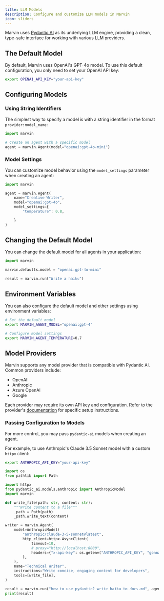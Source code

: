 ```yaml
---
title: LLM Models
description: Configure and customize LLM models in Marvin
icon: sliders
---
```


Marvin uses [Pydantic AI](https://github.com/pydantic/pydantic-ai) as its underlying LLM engine, providing a clean, type-safe interface for working with various LLM providers.

## The Default Model

By default, Marvin uses OpenAI's GPT-4o model. To use this default configuration, you only need to set your OpenAI API key:

```bash
export OPENAI_API_KEY="your-api-key"
```

## Configuring Models

### Using String Identifiers

The simplest way to specify a model is with a string identifier in the format `provider:model_name`:

```python
import marvin

# Create an agent with a specific model
agent = marvin.Agent(model="openai:gpt-4o-mini")
```


### Model Settings

You can customize model behavior using the `model_settings` parameter when creating an agent:

```python
import marvin

agent = marvin.Agent(
    name="Creative Writer",
    model="openai:gpt-4o",
    model_settings={
        "temperature": 0.8,

    }
)
```

## Changing the Default Model

You can change the default model for all agents in your application:

```python
import marvin

marvin.defaults.model = "openai:gpt-4o-mini"

result = marvin.run("Write a haiku")
```

## Environment Variables

You can also configure the default model and other settings using environment variables:

```bash
# Set the default model
export MARVIN_AGENT_MODEL="openai:gpt-4"

# Configure model settings
export MARVIN_AGENT_TEMPERATURE=0.7
```

## Model Providers

Marvin supports any model provider that is compatible with Pydantic AI. Common providers include:

- OpenAI
- Anthropic
- Azure OpenAI
- Google

Each provider may require its own API key and configuration. Refer to the provider's [documentation](https://ai.pydantic.dev/models/) for specific setup instructions. 

### Passing Configuration to Models
For more control, you may pass `pydantic-ai` models when creating an agent.


For example, to use Anthropic's Claude 3.5 Sonnet model with a custom `httpx` client:
```bash
export ANTHROPIC_API_KEY="your-api-key"
```

```python
import os
from pathlib import Path

import httpx
from pydantic_ai.models.anthropic import AnthropicModel
import marvin

def write_file(path: str, content: str):
    """Write content to a file"""
    _path = Path(path)
    _path.write_text(content)

writer = marvin.Agent(
    model=AnthropicModel(
        "anthropic/claude-3-5-sonnet@latest",
        http_client=httpx.AsyncClient(
            timeout=10,
            # proxy="http://localhost:8080",
            headers={"x-api-key": os.getenv("ANTHROPIC_API_KEY", "gonna fail")},
        ),
    ),
    name="Technical Writer",
    instructions="Write concise, engaging content for developers",
    tools=[write_file],
)

result = marvin.run("how to use pydantic? write haiku to docs.md", agents=[writer])
print(result)
```
